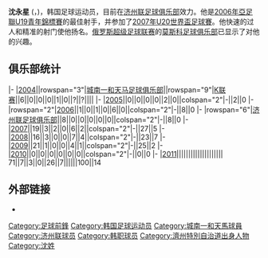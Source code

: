 {{Infobox football biography
| name                = 沈永星 <br /> {{lang|ko|심영성}}
| fullname            =  沈永星 <br /> {{lang|ko|심영성}}
| birth_date          = {{birth date and age|1987|1|15|df=yes}}
| birth_place         = [[韩国|韩国]][[濟州特別自治道|濟州特別自治道]][[济州市|济州市]] 
| height              = {{height|m=1.81|precision=0}}
| currentclub         = [[济州联足球俱乐部|济州联足球俱乐部]]
| clubnumber          = 37
| position            = [[前锋_(足球)|前锋]]
| youthyears1    = 
| youthclubs1    = 
| years1         = 2004–2006 |clubs1 = [[城南一和天马足球俱乐部|城南一和天马]]      | caps1 = 7 | goals1 = 0
| years2         = 2006–     |clubs2 = [[济州联足球俱乐部|济州联]] | caps2 = 64 | goals2 = 7
| nationalyears1 = 2006–2007 | nationalteam1  = [[韩國20歲以下國家足球隊|韩國U20]]
| nationalyears2 = 2007      | nationalteam2  = [[韩國23歲以下國家足球隊|韩國U23]]
| nationalcaps1  = 18 | nationalgoals1 = 12
| nationalcaps2  = 1 | nationalgoals2 = 0
| pcupdate            = 2009年4月5日 
| ntupdate            = 2007年10月19日
}}
{{Infobox Korean name|hangul=심영성|hanja=沈永星|rr=Sim Yeong-seong|mr=Sim Yǒng-sǒng}}

'''沈永星''' ({{lang-ko|심영성}}，{{bd|1987年|1月15日|}})，韩国足球运动员，目前在[[济州联足球俱乐部|济州联足球俱乐部]]效力。他是[[2006年亞足聯U19青年錦標賽|2006年亞足聯U19青年錦標賽]]的最佳射手，并参加了[[2007年U20世界盃足球賽|2007年U20世界盃足球賽]]。他快速的过人和精准的射门使他扬名。[[俄罗斯超级足球联赛|俄罗斯超级足球联赛]]的[[莫斯科足球俱乐部|莫斯科足球俱乐部]]已显示了对他的兴趣。

== 俱乐部统计 ==
{{Football player statistics 1|YY}}
{{Football player statistics 2|KOR|YY}}
|-
|[[2004年K联赛|2004]]||rowspan="3"|[[城南一和天马足球俱乐部|城南一和天马足球俱乐部]]||rowspan="9"|[[K联赛|K联赛]]||6||0||0||0||1||0||?||?||||
|-
|[[2005年K联赛|2005]]||0||0||0||0||2||0||colspan="2"|-||2||0
|-
|rowspan="2"|[[2006年K联赛|2006]]||1||0||1||0||6||0||colspan="2"|-||8||0
|-
|rowspan="6"|[[济州联足球俱乐部|济州联足球俱乐部]]||8||0||0||0||0||0||colspan="2"|-||8||0
|-
|[[2007年K联赛|2007]]||19||3||2||0||6||2||colspan="2"|-||27||5
|-
|[[2008年K联赛|2008]]||16||3||0||0||7||4||colspan="2"|-||23||7
|-
|[[2009年K联赛|2009]]||21||1||0||0||4||1||colspan="2"|-||25||2
|-
|[[2010年K联赛|2010]]||0||0||0||0||0||0||colspan="2"|-||0||0
|-
|[[2011年K联赛|2011]]||||||||||||||||||||
{{Football player statistics 5}}71||7||3||0||26||7||||||100||14
{{Football player statistics end}}

==外部链接==
* {{FIFA player|268410|Shim Young-Sung}}

{{DEFAULTSORT:Shim, Young-Sung}}
[[Category:足球前鋒|Category:足球前鋒]]
[[Category:韩国足球运动员|Category:韩国足球运动员]]
[[Category:城南一和天馬球員|Category:城南一和天馬球員]]
[[Category:济州联球员|Category:济州联球员]]
[[Category:韩职球员|Category:韩职球员]]
[[Category:濟州特別自治道出身人物|Category:濟州特別自治道出身人物]]
[[Category:沈姓|Category:沈姓]]